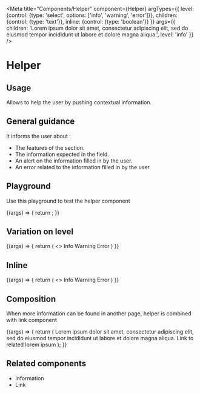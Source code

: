 
<Meta
  title="Components/Helper"
  component={Helper}
  argTypes={{
    level: {control: {type: 'select', options: ['info', 'warning', 'error']}},
    children: {control: {type: 'text'}},
    inline: {control: {type: 'boolean'}}
  }}
  args={{
    children: 'Lorem ipsum dolor sit amet, consectetur adipiscing elit, sed do eiusmod tempor incididunt ut labore et dolore magna aliqua.',
    level: 'info'
  }}
/>

# Helper

## Usage

Allows to help the user by pushing contextual information.

## General guidance

It informs the user about :
- The features of the section.
- The information expected in the field.
- An alert on the information filled in by the user.
- An error related to the information filled in by the user.

## Playground

Use this playground to test the helper component

<Canvas>
  <Story name="Standard">
    {(args) => {
      return <Helper {...args}/>;
    }}
  </Story>
</Canvas>

<ArgsTable story="Standard" />

## Variation on level

<Canvas>
  <Story name="Level">
    {(args) => {
      return (
        <>
          <Helper {...args} level="info">Info</Helper>
          <Helper {...args} level="warning">Warning</Helper>
          <Helper {...args} level="error">Error</Helper>
        </>
      )
    }}
  </Story>
</Canvas>

## Inline

<Canvas>
  <Story name="Inline">
    {(args) => {
      return (
        <>
          <Helper {...args} inline={true} level="info">Info</Helper>
          <Helper {...args} inline={true} level="warning">Warning</Helper>
          <Helper {...args} inline={true} level="error">Error</Helper>
        </>
      )
    }}
  </Story>
</Canvas>

## Composition

When more information can be found in another page, helper is combined with link component

<Canvas>
  <Story name="Composition">
    {(args) => {
      return (
        <Helper level="info">
          Lorem ipsum dolor sit amet, consectetur adipiscing elit, sed do eiusmod tempor incididunt ut labore et
          dolore magna aliqua. <Link target="_blank" href="https://www.akeneo.com/">Link to related lorem ipsum</Link>
        </Helper>
      );
    }}
  </Story>
</Canvas>

## Related components

<ul>
  <li><LinkTo kind="Components/Information" story="Standard">Information</LinkTo></li>
  <li><LinkTo kind="Components/Link" story="Standard">Link</LinkTo></li>
</ul>
